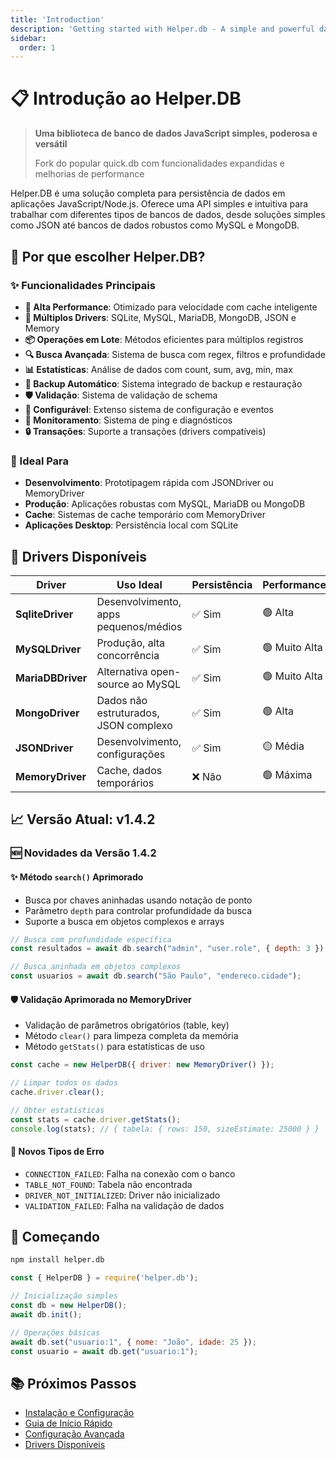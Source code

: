 ```yaml
---
title: 'Introduction'
description: 'Getting started with Helper.db - A simple and powerful database library'
sidebar:
  order: 1
---
```


# 📋 Introdução ao Helper.DB

> **Uma biblioteca de banco de dados JavaScript simples, poderosa e versátil**
> 
> Fork do popular quick.db com funcionalidades expandidas e melhorias de performance

Helper.DB é uma solução completa para persistência de dados em aplicações JavaScript/Node.js. Oferece uma API simples e intuitiva para trabalhar com diferentes tipos de bancos de dados, desde soluções simples como JSON até bancos de dados robustos como MySQL e MongoDB.

## 🎯 Por que escolher Helper.DB?

### ✨ Funcionalidades Principais
- **🚀 Alta Performance**: Otimizado para velocidade com cache inteligente
- **🔄 Múltiplos Drivers**: SQLite, MySQL, MariaDB, MongoDB, JSON e Memory
- **📦 Operações em Lote**: Métodos eficientes para múltiplos registros
- **🔍 Busca Avançada**: Sistema de busca com regex, filtros e profundidade
- **📊 Estatísticas**: Análise de dados com count, sum, avg, min, max
- **💾 Backup Automático**: Sistema integrado de backup e restauração
- **🛡️ Validação**: Sistema de validação de schema
- **🔧 Configurável**: Extenso sistema de configuração e eventos
- **📡 Monitoramento**: Sistema de ping e diagnósticos
- **🔒 Transações**: Suporte a transações (drivers compatíveis)

### 🎯 Ideal Para
- **Desenvolvimento**: Prototipagem rápida com JSONDriver ou MemoryDriver
- **Produção**: Aplicações robustas com MySQL, MariaDB ou MongoDB
- **Cache**: Sistemas de cache temporário com MemoryDriver
- **Aplicações Desktop**: Persistência local com SQLite

## 🔧 Drivers Disponíveis

| Driver | Uso Ideal | Persistência | Performance |
|--------|-----------|--------------|-------------|
| **SqliteDriver** | Desenvolvimento, apps pequenos/médios | ✅ Sim | 🟢 Alta |
| **MySQLDriver** | Produção, alta concorrência | ✅ Sim | 🟢 Muito Alta |
| **MariaDBDriver** | Alternativa open-source ao MySQL | ✅ Sim | 🟢 Muito Alta |
| **MongoDriver** | Dados não estruturados, JSON complexo | ✅ Sim | 🟢 Alta |
| **JSONDriver** | Desenvolvimento, configurações | ✅ Sim | 🟡 Média |
| **MemoryDriver** | Cache, dados temporários | ❌ Não | 🟢 Máxima |

## 📈 Versão Atual: v1.4.2

### 🆕 Novidades da Versão 1.4.2

#### ✨ Método `search()` Aprimorado
- Busca por chaves aninhadas usando notação de ponto
- Parâmetro `depth` para controlar profundidade da busca
- Suporte a busca em objetos complexos e arrays

```javascript
// Busca com profundidade específica
const resultados = await db.search("admin", "user.role", { depth: 3 });

// Busca aninhada em objetos complexos
const usuarios = await db.search("São Paulo", "endereco.cidade");
```

#### 🛡️ Validação Aprimorada no MemoryDriver
- Validação de parâmetros obrigatórios (table, key)
- Método `clear()` para limpeza completa da memória
- Método `getStats()` para estatísticas de uso

```javascript
const cache = new HelperDB({ driver: new MemoryDriver() });

// Limpar todos os dados
cache.driver.clear();

// Obter estatísticas
const stats = cache.driver.getStats();
console.log(stats); // { tabela: { rows: 150, sizeEstimate: 25000 } }
```

#### 🔧 Novos Tipos de Erro
- `CONNECTION_FAILED`: Falha na conexão com o banco
- `TABLE_NOT_FOUND`: Tabela não encontrada
- `DRIVER_NOT_INITIALIZED`: Driver não inicializado
- `VALIDATION_FAILED`: Falha na validação de dados

## 🚀 Começando

```bash
npm install helper.db
```

```javascript
const { HelperDB } = require('helper.db');

// Inicialização simples
const db = new HelperDB();
await db.init();

// Operações básicas
await db.set("usuario:1", { nome: "João", idade: 25 });
const usuario = await db.get("usuario:1");
```

## 📚 Próximos Passos

- [Instalação e Configuração](/guides/installation/)
- [Guia de Início Rápido](/guides/quick-start/)
- [Configuração Avançada](/config/config/)
- [Drivers Disponíveis](/drivers/sqlite/)